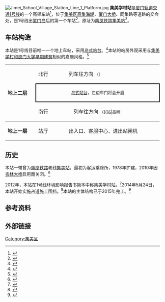 {{Infobox Station
|BoxWidth = 310px
|Title = 集美学村站
|EngTitle = 
|eng_name = Jimei School Village Station
|StationSymbol = 
|linecolour = {{厦门轨道交通标志色|1}}
|ImageName = Jimei Xuecun Station (20170121152839).jpg
|ImageSize = 290px
|ImageCaption = 建设中的站房
|ImagePadding = 0
|Operator = [[厦门轨道交通|厦门轨道交通]]
|Line = {{厦门轨道交通线路名|1|block}}
|Place = [[福建省|福建省]][[厦门市|厦门市]][[集美区|集美区]]海堤路
|Coord = {{coord|24.563849|N|118.092343|E|display=inline,title}}
|ExitNumber = 1
|connection = 
|RouteType = Metro
|MTShowHeader = show
|MTSystem =
|MTType = 高架站
|MTConcourseType = 整体式站厅
|MTPlatformType = [[島式月台|島式月台]]
|MTExitNum = 
|MTLift = 手扶梯两对，升降梯一台
|MTEscalator = 2对
|MTTime First = 06:33（镇海路方向）06:34（岩内方向）
|MTTime Last = 22:54（镇海路方向）22:59（岩内方向）
|MTColour = 
|MTStartDate = 2017年12月31日
|services=
{{s-rail|title=XiamenRT}}
{{s-line new|system=XiamenRT|line=1|previous=园博苑|next=高崎}}
}}
[[File:Jimei_School_Village_Station_Line_1_Platform.jpg|thumb]]
'''集美学村站'''是[[厦门轨道交通|厦门轨道交通]][[厦门轨道交通1号线|1号线]]的一个高架车站<ref name="xml1_env">{{cite report|author=中铁第四勘察设计院集团有限公司|date=2012-09|title=厦门市轨道交通1号线一期工程环境影响报告书简本|url=http://www.doc88.com/p-748823954176.html|access-date=2017-01-07|archive-date=2021-03-02|archive-url=https://web.archive.org/web/20210302114706/http://www.doc88.com/p-748823954176.html|dead-url=no}}</ref>{{rp|6}}，位于[[集美区|集美区]][[高集海堤|高集海堤]]、[[厦门大桥|厦门大桥]]、同集路等道路的交会处，是1号线出[[厦门岛|厦门岛]]后的第一个车站<ref>{{cite journal|author=林泉|title=复杂条件下的轨道站点交通衔接设施布局及交通组织优化——以厦门集美学村站为例|journal=城市公共交通|year=2016|issue=05|issn=1009-1467|publisher=中国土木工程学会|pages=26-31}}</ref>，原址为[[鹰厦铁路|鹰厦铁路]][[集美站|集美站]]<ref>{{cite news|url=http://news.xmnn.cn/a/xmxw/201411/t20141123_4213323.htm|title=集美火车站未来不通火车 将变身交通枢纽|publisher=[[海西晨报|海西晨报]]|date=2014-11-23|accessdate=2017-01-07|archive-date=2019-08-27|archive-url=https://web.archive.org/web/20190827094137/http://news.xmnn.cn/a/xmxw/201411/t20141123_4213323.htm|dead-url=no}}</ref>。

== 车站构造 ==
本站是1号线目前唯一一个地上车站，采用[[岛式站台|岛式站台]]。<ref>{{cite news|author=韩超|url=http://news.xmnn.cn/xmnn/2016/10/24/100115169.shtml|title=厦门地铁站台装修设计首度曝光 一大波效果图先睹为快|publisher=厦门网|date=2016-10-24|accessdate=2017-01-07|archive-date=2016-11-05|archive-url=https://web.archive.org/web/20161105054546/http://news.xmnn.cn/xmnn/2016/10/24/100115169.shtml|dead-url=no}}</ref>本站的站房外观采用与[[集美学村和厦门大学早期建筑|集美学村和厦门大学早期建筑]]相似的嘉庚风格。<ref>{{cite web|url=http://xm.lanfw.com/2016/1026/372600.html|title=地铁1号线出岛第一站 静待“老火车站”重生|publisher=厦门地铁圈|date=2016-10-26|accessdate=2017-01-07|archive-date=2019-02-26|archive-url=https://web.archive.org/web/20190226232255/http://xm.lanfw.com/2016/1026/372600.html|dead-url=no}}</ref>
{|cellspacing=0 cellpadding=3
|-
|style="border-top:solid 1px gray;border-bottom:solid 1px gray;" rowspan=3 valign=top width=100|'''地上二层'''
|style="border-top:solid 1px gray;" valign=top width=100|北行
|style="border-top:solid 1px gray;" valign=top width=350|{{arrow|L}} {{厦门轨道交通线路名|1|block}}列车往{{站|岩内}}方向 <small>（{{站|园博苑}}）</small>
|-
|style="border-right:solid 2px black;border-left:solid 2px black;border-top:solid 2px black;border-bottom:solid 2px black;" colspan=2|<center><small>[[岛式站台|岛式站台]]，左边车门将会开启</small></center>
|-
|style="border-bottom:solid 1px gray;"|南行
|style="border-bottom:solid 1px gray;"|　{{厦门轨道交通线路名|1|block}}列车往{{站|镇海路}}方向 <small>（{{站|高崎||廈門地鐵}}）</small> {{arrow|R}} 
|-
|style="border-bottom:solid 1px gray;" valign=top|'''地上一层'''
|style="border-bottom:solid 1px gray;" valign=top|站厅
|style="border-bottom:solid 1px gray;" valign=top|出入口、客服中心、进出站闸机
|}

== 历史 ==
本站一带曾为[[鹰厦铁路|鹰厦铁路]]老线[[集美站|集美站]]，最初为客运乘降所，1978年扩建，2010年因[[杏林大桥|杏林大桥]]启用而关闭。<ref>{{cite news|author=应洁; 官文捷|url=http://news.66163.com/2014-11-23/963553.shtml|title=集美拟斥资4.2亿改造老火车站 建成后变交通枢纽|publisher=[[厦门日报|厦门日报]]|date=2014-11-23|accessdate=2017-01-07|archive-url=https://web.archive.org/web/20141127171747/http://news.66163.com/2014-11-23/963553.shtml#|archive-date=2014-11-27|dead-url=yes}}</ref>

2012年，本站在1号线环境影响报告书简本中称集美学村站。<ref>{{cite news|author=詹文; 陈思亲|url=http://www.fjsen.com/d/2012-10/26/content_9683509_3.htm|title=厦门轨道交通1号线一期拟设24个车站 2016年通车|publisher=[[海峡导报|海峡导报]]|date=2012-10-26|accessdate=2017-01-07}}</ref>2014年5月24日，本站开始实施占道施工围挡。<ref>{{cite news|author=金川|url=http://digi.dnkb.com.cn/dnkb/html/2014-05/22/content_321829.htm|title=厦门轨道交通1号线 中山公园站和集美学村站周六施工|publisher=[[东南快报|东南快报]]|date=2014-05-22|accessdate=2017-01-07}}{{dead link|date=2018年5月 |bot=InternetArchiveBot |fix-attempted=yes }}</ref>本站的主体结构已于2015年完工。<ref>{{cite news|author=陈挺; 杨珊珊|url=http://fjrb.fjsen.com/fjrb/html/2016-01/12/content_891790.htm?div=-1|title=地铁建设再创特区速度|publisher=[[福建日报|福建日报]]|date=2016-01-12|accessdate=2017-01-07}}{{dead link|date=2018年5月 |bot=InternetArchiveBot |fix-attempted=yes }}</ref>

== 参考资料 ==
{{Reflist}}
== 外部链接 ==
{{Commons category|Jimei School Village Station}}
{{厦门市轨道交通1号线车站}}

[[Category:集美区|Category:集美区]]